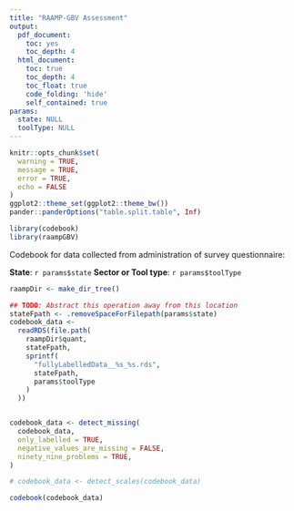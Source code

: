 ```yaml
---
title: "RAAMP-GBV Assessment"
output:
  pdf_document:
    toc: yes
    toc_depth: 4
  html_document:
    toc: true
    toc_depth: 4
    toc_float: true
    code_folding: 'hide'
    self_contained: true
params:
  state: NULL
  toolType: NULL
---
```


```r
knitr::opts_chunk$set(
  warning = TRUE,
  message = TRUE,
  error = TRUE, 
  echo = FALSE
)
ggplot2::theme_set(ggplot2::theme_bw())
pander::panderOptions("table.split.table", Inf)
```

```r
library(codebook)
library(raampGBV)
```

Codebook for data collected from administration of survey questionnaire:

**State**: `r params$state`
**Sector or Tool type**: `r params$toolType`

```r
raampDir <- make_dir_tree()

## TODO: Abstract this operation away from this location
stateFpath <- .removeSpaceForFilepath(params$state)
codebook_data <-
  readRDS(file.path(
    raampDir$quant,
    stateFpath,
    sprintf(
      "fullyLabelledData__%s_%s.rds",
      stateFpath,
      params$toolType
    )
  ))


codebook_data <- detect_missing(
  codebook_data,
  only_labelled = TRUE,
  negative_values_are_missing = FALSE,
  ninety_nine_problems = TRUE,
)

# codebook_data <- detect_scales(codebook_data)
```

  
```r
codebook(codebook_data)
```
